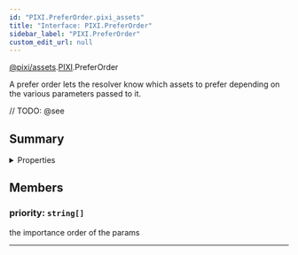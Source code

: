 ```yaml
---
id: "PIXI.PreferOrder.pixi_assets"
title: "Interface: PIXI.PreferOrder"
sidebar_label: "PIXI.PreferOrder"
custom_edit_url: null
---
```


[@pixi/assets](../modules/pixi_assets).[PIXI](../namespaces/PIXI).PreferOrder


A prefer order lets the resolver know which assets to prefer depending on the various parameters passed to it.



// TODO: @see

        

## Summary

<details><summary>Properties</summary>
<p>

| Name     | Type                  | Description                        |
| -------- | --------------------- | ---------------------------------- |
| priority | <code>string[]</code> | the importance order of the params |

</p>
</details>
    




## Members
<article>

### priority: <span><code>string[]</code></span>
the importance order of the params

</article>


---------------------------------------



  